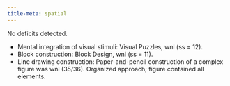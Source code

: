 ```yaml
---
title-meta: spatial
---
```


<!-- ### Visuospatial Functions  -->

No deficits detected.

- Mental integration of visual stimuli: Visual Puzzles, wnl (ss = 12).
- Block construction: Block Design, wnl (ss = 11).
- Line drawing construction: Paper-and-pencil construction of a complex figure was wnl (35/36). Organized approach; figure contained all elements.
